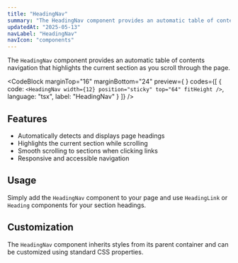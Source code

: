 ```yaml
---
title: "HeadingNav"
summary: "The HeadingNav component provides an automatic table of contents navigation that highlights the current section as you scroll through the page."
updatedAt: "2025-05-13"
navLabel: "HeadingNav"
navIcon: "components"
---
```


The `HeadingNav` component provides an automatic table of contents navigation that
highlights the current section as you scroll through the page.

<CodeBlock
  marginTop="16"
  marginBottom="24"
  preview={
    <HeadingNav width={12} position="sticky" top="64" fitHeight />
  }
  codes={[
    {
      code:
`<HeadingNav
    width={12}
    position="sticky"
    top="64"
    fitHeight
/>`,
      language: "tsx",
      label: "HeadingNav"
    }
  ]}
/>

## Features

- Automatically detects and displays page headings
- Highlights the current section while scrolling
- Smooth scrolling to sections when clicking links
- Responsive and accessible navigation

## Usage

Simply add the `HeadingNav` component to your page and use `HeadingLink` or `Heading` components for your
section headings.

## Customization

The `HeadingNav` component inherits styles from its parent container and can be customized
using standard CSS properties.